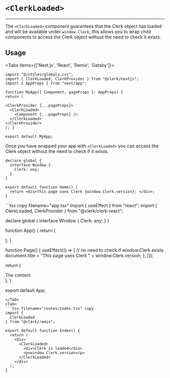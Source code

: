 
# `<ClerkLoaded>`

---

The `<ClerkLoaded>` component guarantees that the Clerk object has loaded and will be available under `window.Clerk`, this allows you to wrap child components to access the Clerk object without the need to check it exists.

## Usage

<Tabs items={['Next.js', 'React', 'Remix', 'Gatsby']}>
<Tab>
```tsx copy filename="pages/_app.tsx"
import "@/styles/globals.css";
import { ClerkLoaded, ClerkProvider } from "@clerk/nextjs";
import { AppProps } from "next/app";

function MyApp({ Component, pageProps }: AppProps) {
return (

<ClerkProvider {...pageProps}>
  <ClerkLoaded>
    <Component {...pageProps} />
  </ClerkLoaded>
</ClerkProvider>
); }

export default MyApp;
```

Once you have wrapped your app with `<ClerkLoaded>` you can access the Clerk object without the need to check if it exists.

```tsx copy filename="pages/index.tsx"
declare global {
  interface Window {
    Clerk: any;
  }
}

export default function Home() {
  return <div>This page uses Clerk {window.Clerk.version}; </div>;
}
```

</Tab>
<Tab>
```tsx copy filename="app.tsx"
import { useEffect } from "react";
import { ClerkLoaded, ClerkProvider } from "@clerk/clerk-react";

declare global {
interface Window {
Clerk: any;
}
}

function App() {
return (

<ClerkProvider publishableKey="pk_test_••••••••••••••••••••••••••••••••••">
  <ClerkLoaded>
    <Page />
  </ClerkLoaded>
</ClerkProvider>
); }

function Page() {
useEffect(() => {
// no need to check if window.Clerk exists
document.title = "This page uses Clerk " +
window.Clerk.version;
}, []);

return (

<div>The content </div>
); }

export default App;
```
</Tab>
<Tab>
```tsx filename="routes/index.tsx" copy
import {
  ClerkLoaded
} from "@clerk/remix";

export default function Index() {
  return (
    <div>
      <ClerkLoaded>
        <div>Clerk is loaded</div>
        <p>window.Clerk.version</p>
      </ClerkLoaded>
    </div>
  );
}
```
</Tab>
</Tabs>
